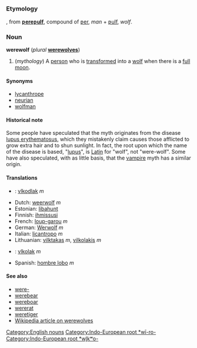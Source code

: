 =={{en}}==
[[Category:English nouns]]
===Etymology===
{{enm}}, from {{ang}} '''[[ƿereƿulf]]''', compound of [[ƿer]], ''man'' + [[ƿulf]], ''wolf''.
[[Category:Indo-European root *wī-ro-]][[Category:Indo-European root *wl̥kʷo-]]
===Noun===
'''werewolf''' (''plural'' '''[[werewolves]]''')

# (''mythology'') A [[person]] who is [[transform]]ed into a [[wolf]] when there is a [[full moon]].

====Synonyms====
*[[lycanthrope]]
*[[neurian]]
*[[wolfman]]

====Historical note====
Some people have speculated that the myth originates from the disease [[w:Lupus erythematosus|lupus erythematosus]], which they mistakenly claim causes those afflicted to grow extra hair and to shun sunlight.  In fact, the root upon which the name of the disease is based, "[[lupus]]", is [[Latin]] for "wolf", not "were-wolf".  Some have also speculated, with as little basis, that the [[vampire]] myth has a similar origin.

====Translations====
*{{cz}}: [[vlkodlak]] ''m''
*Dutch: [[weerwolf]] ''m''
*Estonian: [[libahunt]]
*Finnish: [[ihmissusi]]
*French: [[loup-garou]] ''m''
*German: [[Werwolf]] ''m''
*Italian: [[licantropo]] ''m''
*Lithuanian: [[vilktakas]] ''m'', [[vilkolakis]] ''m''
*{{sk}}: [[vlkolak]] ''m''
*Spanish: [[hombre lobo]] ''m''

====See also====
*[[were-]]
*[[werebear]]
*[[wereboar]]
*[[wererat]]
*[[weretiger]]
*[[w:Werewolf|Wikipedia article on werewolves]]